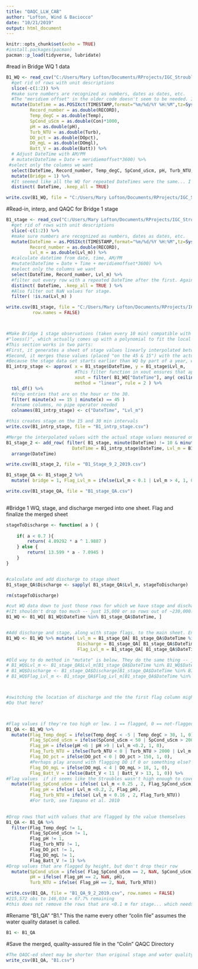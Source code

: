 ```yaml
---
title: "QAQC_LLW_CAB"
author: "Lofton, Wind & Baciocco"
date: "10/21/2019"
output: html_document
---
```



```r
knitr::opts_chunk$set(echo = TRUE)
#install.packages(pacman)
pacman::p_load(tidyverse, lubridate)
```


#read in Bridge WQ 1 data
```r
B1_WQ <- read_csv("C:/Users/Mary Lofton/Documents/RProjects/IGC_Stroubles/Data_QAQC/6_14_2019 Bridge_1 WQ.csv", skip = 1) %>%
  #get rid of rows with unit descriptions
  slice(-c(1:2)) %>%
  #make sure numbers are recognized as numbers, dates as dates, etc.
  #The "meridiem offset" in the older code doesn't seem to be needed. It looks like times are pulled correctly from the excel files.
  mutate(DateTime = as.POSIXct(TIMESTAMP,format="%m/%d/%Y %H:%M",tz=Sys.timezone()),
         Record_number = as.double(RECORD),
         Temp_degC = as.double(Temp),
         SpCond_uScm = as.double(Con)*1000,
         pH = as.double(pH),
         Turb_NTU = as.double(Turb),
         DO_pct = as.double(DOpct),
         DO_mgL = as.double(DOmgl),
         Batt_V = as.double(Batt)) %>%
  # Adjust DateTime with AM/PM
  # mutate(DateTime = Date + meridiemoffset*3600) %>%
 #select only the columns we want
  select(DateTime, Record_number, Temp_degC, SpCond_uScm, pH, Turb_NTU, DO_pct, DO_mgL, Batt_V) %>%
  mutate(Bridge = 1) %>%
  #It seemed like all the WQ for repeated DateTimes were the same... I thought it would be okay to drop every row with a repeated date time after the first row. (See "duplicates.R" for verification that every row with a repeated date time also has repeated WQ sensor values.)
  distinct( DateTime, .keep_all = TRUE)
```

```r
write.csv(B1_WQ, file = "C:/Users/Mary Lofton/Documents/RProjects/IGC_Stroubles/MakeEMLBridge1/Bridge1_WQ.csv",row.names = FALSE)
```


#Read-in, interp, and QAQC for Bridge 1 stage
```r

B1_stage <- read_csv("C:/Users/Mary Lofton/Documents/RProjects/IGC_Stroubles/Data_QAQC/6_14_2019 Bridge_1 Stage.csv", skip = 1) %>%
  #get rid of rows with unit descriptions
  slice(-c(1:2)) %>%
  #make sure numbers are recognized as numbers, dates as dates, etc.
  mutate(DateTime = as.POSIXct(TIMESTAMP,format="%m/%d/%Y %H:%M",tz=Sys.timezone() ),
         Record_number = as.double(RECORD),
         Lvl_m = as.double(Lvl_m)) %>%
  #calculate datetime from date, time, AM/PM
  #mutate(DateTime = Date + Time + meridiemoffset*3600) %>%
  #select only the columns we want
  select(DateTime, Record_number, Lvl_m) %>%
  #filter out every row with a repeated DateTime after the first. Again, see "duplicates.R" for a more in-depth examination of why duplicate rows in this data.
  distinct( DateTime, .keep_all = TRUE ) %>%  
  #Also filter out NaN values for stage.
  filter( !is.na(Lvl_m) )

write.csv(B1_stage, file = "C:/Users/Mary Lofton/Documents/RProjects/IGC_Stroubles/MakeEMLBridge1/Bridge1_stage.csv",
          row.names = FALSE)



#Make Bridge 1 stage observations (taken every 10 min) compatible with WQ data taken every 15
#"loess()", which actually comes up with a polynomial to fit the local area, could be a possibly better, possibly slightly more accurate way to generate interpolated values.
#This section works in two parts:
#First, it generates a sheet of stage values linearly interpolated between the 10 and 20 or 40 and 50 minute marks.
#Second, it merges those values (placed "on the 45 & 15") with the actual stage values which were recorded on the hour and 30 minute marks.
#Because the stage data set starts earlier than WQ by part of a year, we only see interpolated values a bit of the way down in the merged dataset.
B1_intrp_stage <- approx( x = B1_stage$DateTime, y = B1_stage$Lvl_m,
                          #This filter function in xout ensures that approx() doesn't generalize too much. It filters B1_WQ's dates for those which fall in hours where there are actual stage values to generate a linear rule. The "unit" parameter below can be changed to make this more or less exact.
                          xout = filter( B1_WQ["DateTime"], any( ceiling_date(DateTime, unit = "hours") %in% ceiling_date(B1_stage$DateTime, unit = "hours"))) %>% pull(),
                          method = "linear", rule = 2 ) %>% 
  tbl_df() %>%
  #drop entries that are on the hour or the 30.
  filter( minute(x) == 15 | minute(x) == 45 )
  #rename columns, no pipe operator needed
  colnames(B1_intrp_stage) <- c("DateTime", "Lvl_m")

#this creates stage on the 15 and 30 min intervals  
write.csv(B1_intrp_stage, file = "B1_intrp_stage.csv")

#Merge the interpolated values with the actual stage values measured on the hours and the 30s, arrange the sheet, and record it.
B1_stage_2 <- add_row( filter( B1_stage, minute(DateTime) != 10 & minute(DateTime) != 20 & minute(DateTime) != 40 & minute(DateTime) != 50 ),
                         DateTime = B1_intrp_stage$DateTime, Lvl_m = B1_intrp_stage$Lvl_m ) %>%
  arrange(DateTime)

write.csv(B1_stage_2, file = "B1_Stage_9_2_2019.csv")

B1_stage_QA <- B1_stage_2 %>%
  mutate( bridge = 1, Flag_Lvl_m = ifelse(Lvl_m < 0.1 | Lvl_m > 4, 1, 0))

write.csv(B1_stage_QA, file = "B1_stage_QA.csv")
   

```



#Bridge 1 WQ, stage, and discharge merged into one sheet. Flag and finalize the merged sheet
```r

stageToDischarge <- function( a ) {
    
    if( a < 0.7 ){
        return( 4.89292 * a ^ 1.9887 )
    } else {
        return( 13.599 * a - 7.0945 )
    }
}


#calculate and add discharge to stage sheet
B1_stage_QA$Discharge <- sapply( B1_stage_QA$Lvl_m, stageToDischarge)

rm(stageToDischarge)

#cut WQ data down to just those rows for which we have stage and discharge data
#(It shouldn't drop too much -- just 15,000 or so rows out of ~230,000.)
B1_WQ <- B1_WQ[ B1_WQ$DateTime %in% B1_stage_QA$DateTime, ]


#Add discharge and stage, along with stage flags, to the main sheet. Entries are matched by DateTime
B1_WQ <- B1_WQ %>% mutate( Lvl_m = B1_stage_QA[ B1_stage_QA$DateTime %in% B1_WQ$DateTime, ][["Lvl_m"]],
                           Discharge = B1_stage_QA[ B1_stage_QA$DateTime %in% B1_WQ$DateTime, ][["Discharge"]],
                           Flag_Lvl_m = B1_stage_QA[ B1_stage_QA$DateTime %in% B1_WQ$DateTime, ][["Flag_Lvl_m"]])

#Old way to do method in "mutate" is below. They do the same thing -- just experimenting here
# B1_WQ$Lvl_m <- B1_stage_QA$Lvl_m[B1_stage_QA$DateTime %in% B1_WQ$DateTime]
# B1_WQ$Discharge <- B1_stage_QA$Discharge[B1_stage_QA$DateTime %in% B1_WQ$DateTime]
# B1_WQ$Flag_Lvl_m <- B1_stage_QA$Flag_Lvl_m[B1_stage_QA$DateTime %in% B1_WQ$DateTime]



#switching the location of discharge and the the first flag column might be nice.
#Do that here?



#Flag values if they're too high or low. 1 == flagged, 0 == not-flagged
B1_QA <- B1_WQ %>%
  mutate(Flag_Temp_degC = ifelse(Temp_degC < -5 | Temp_degC > 30, 1, 0),
         Flag_SpCond_uScm = ifelse(SpCond_uScm < 50 | SpCond_uScm > 2000 | Lvl_m < 0.25 , 1, 0),
         Flag_pH = ifelse(pH <6 | pH >9 | Lvl_m <0.2, 1, 0),
         Flag_Turb_NTU = ifelse(Turb_NTU < 0 | Turb_NTU > 2000 | Lvl_m < 0.16 , 1, 0), #Timpano et al. 2010
         Flag_DO_pct = ifelse(DO_pct < 0 | DO_pct > 150, 1, 0),
         #Perhaps play around with flagging DO if 0 or something else?
         Flag_DO_mgL = ifelse(DO_mgL < 4 | DO_mgL > 18, 1, 0),
         Flag_Batt_V = ifelse(Batt_V < 11 | Batt_V > 13, 1, 0)) %>%
#Flag values  if it seems like the Stroubles wasn't high enough to cover the sensor on the sonde.
  mutate(Flag_SpCond_uScm = ifelse( Lvl_m < 0.25 , 2, Flag_SpCond_uScm),
         Flag_pH = ifelse( Lvl_m <0.2, 2, Flag_pH),
         Flag_Turb_NTU = ifelse( Lvl_m < 0.16 , 2, Flag_Turb_NTU))
         #For turb, see Timpano et al. 2010
  

#Drop rows that with values that are flagged by the value themselves
B1_QA <- B1_QA %>%
  filter(Flag_Temp_degC != 1,
         Flag_SpCond_uScm != 1,
         Flag_pH != 1,
         Flag_Turb_NTU != 1,
         Flag_DO_pct != 1,
         Flag_DO_mgL != 1,
         Flag_Batt_V != 1) %>%
#Drop values that are flagged by height, but don't drop their row
  mutate(SpCond_uScm = ifelse( Flag_SpCond_uScm == 2, NaN, SpCond_uScm),
         pH = ifelse( Flag_pH == 2, NaN, pH),
         Turb_NTU = ifelse( Flag_pH == 2, NaN, Turb_NTU))

write.csv(B1_QA, file = "B1_QA_9_2_2019.csv", row.names = FALSE)
#215,572 obs to 146,034 = 67.7% remaining
#this does not remove the rows that are <0.1 m for stage... which needs to be done. 
```

#Rename "B1_QA" "B1." This the name every other "colin file" assumes the water quality dataset is called. 
```r
B1 <- B1_QA

```

#Save the merged, quality-assured file in the "Colin" QAQC Directory
```r
#The QAQC-ed sheet may be shorter than original stage and water quality sheets, but again -- that's because we drop rows with even a single "suspect" value (flagged based on sensor value), per Colin's instructions from the IGC group.
write_csv(B1_QA, "B1.csv")
```